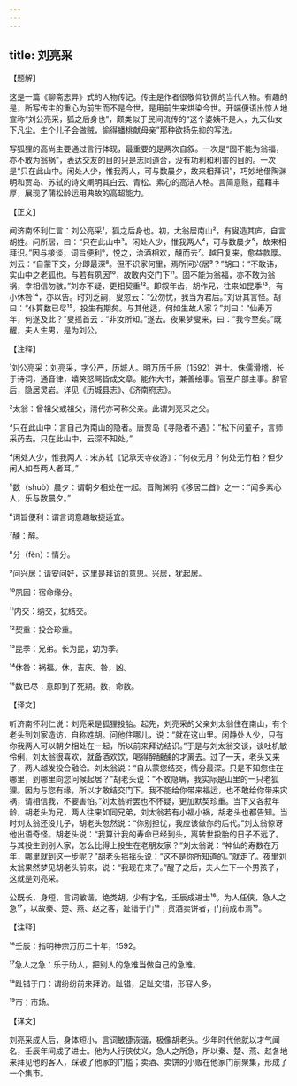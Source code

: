 ```yaml
---
---
---
```

title: 刘亮采
---




【题解】


这是一篇《聊斋志异》式的人物传记。传主是作者很敬仰钦佩的当代人物。有趣的是，所写传主的重心为前生而不是今世，是用前生来烘染今世。开端便语出惊人地宣称“刘公亮采，狐之后身也”，颇类似于民间流传的“这个婆姨不是人，九天仙女下凡尘。生个儿子会做贼，偷得蟠桃献母亲”那种欲扬先抑的写法。

写狐狸的高尚主要通过言行体现，最重要的是两次自叙。一次是“固不能为翁福，亦不敢为翁祸”，表达交友的目的只是志同道合，没有功利和利害的目的。一次是“只在此山中。闲处人少，惟我两人，可与数晨夕，故来相拜识”，巧妙地借陶渊明和贾岛、苏轼的诗文阐明其白云、青松、素心的高洁人格。言简意赅，蕴藉丰厚，展现了蒲松龄运用典故的高超能力。

【正文】

闻济南怀利仁言：刘公亮采¹，狐之后身也。初，太翁居南山²，有叟造其庐，自言胡姓。问所居，曰：“只在此山中³。闲处人少，惟我两人⁴，可与数晨夕⁵，故来相拜识。”因与接谈，词旨便利⁶，悦之，治酒相欢，醺而去⁷。越日复来，愈益款厚。刘云：“自蒙下交，分即最深⁸。但不识家何里，焉所问兴居⁹？”胡曰：“不敢讳，实山中之老狐也。与若有夙因¹⁰，故敢内交门下¹¹。固不能为翁福，亦不敢为翁祸，幸相信勿骇。”刘亦不疑，更相契重¹²。即叙年齿，胡作兄，往来如昆季¹³，有小休咎¹⁴，亦以告。时刘乏嗣，叟忽云：“公勿忧，我当为君后。”刘讶其言怪。胡曰：“仆算数已尽¹⁵，投生有期矣。与其他适，何如生故人家？”刘曰：“仙寿万年，何遂及此？”叟摇首云：“非汝所知。”遂去。夜果梦叟来，曰：“我今至矣。”既醒，夫人生男，是为刘公。





【注释】


¹刘公亮采：刘亮采，字公严，历城人。明万历壬辰（1592）进士。侏儒滑稽，长于诗词，通音律，嬉笑怒骂皆成文章。能作大书，兼善绘事。官至户部主事。辞官后，隐居灵岩。详见《历城县志》、《济南府志》。

²太翁：曾祖父或祖父，清代亦可称父亲。此谓刘亮采之父。

³只在此山中：言自己为南山的隐者。唐贾岛《寻隐者不遇》：“松下问童子，言师采药去。只在此山中，云深不知处。”

⁴闲处人少，惟我两人：宋苏轼《记承天寺夜游》：“何夜无月？何处无竹柏？但少闲人如吾两人者耳。”

⁵数（shuò）晨夕：谓朝夕相处在一起。晋陶渊明《移居二首》之一：“闻多素心人，乐与数晨夕。”

⁶词旨便利：谓言词意趣敏捷适宜。

⁷醺：醉。

⁸分（fèn）：情分。

⁹问兴居：请安问好，这里是拜访的意思。兴居，犹起居。

¹⁰夙因：宿命缘分。

¹¹内交：纳交，犹结交。

¹²契重：投合珍重。

¹³昆季：兄弟。长为昆，幼为季。

¹⁴休咎：祸福。休，吉庆。咎，凶。

¹⁵数已尽：意即到了死期。数，命数。





【译文】


听济南怀利仁说：刘亮采是狐狸投胎。起先，刘亮采的父亲刘太翁住在南山，有个老头到刘家造访，自称姓胡。问他住哪儿，说：“就在这山里。闲静处人少，只有你我两人可以朝夕相处在一起，所以前来拜访结识。”于是与刘太翁交谈，谈吐机敏伶俐，刘太翁很喜欢，就备酒欢饮，喝得醉醺醺的才离去。过了一天，老头又来了，两人越发投合融洽。刘太翁说：“自从蒙您结交，情分最深。只是不知您住在哪里，到哪里向您问候起居？”胡老头说：“不敢隐瞒，我实际是山里的一只老狐狸。因为与您有缘，所以才敢结交门下。我不能给你带来福运，也不敢给你带来灾祸，请相信我，不要害怕。”刘太翁听罢也不怀疑，更加默契珍重。当下又各叙年龄，胡老头为兄，两人往来如同兄弟，刘太翁若有小福小祸，胡老头也都告知。当时刘太翁还没儿子，胡老头忽然说：“你别担忧，我应该做你的后代。”刘太翁惊讶他出语奇怪。胡老头说：“我算计我的寿命已经到头，离转世投胎的日子不远了。与其投生到别人家，怎么比得上投生在老朋友家？”刘太翁说：“神仙的寿数在万年，哪里就到这一步呢？”胡老头摇摇头说：“这不是你所知道的。”就走了。夜里刘太翁果然梦见胡老头前来，说：“我现在来了。”醒了之后，夫人生下一个男孩子，这就是刘亮采。

公既长，身短，言词敏谐，绝类胡。少有才名，壬辰成进士¹⁶。为人任侠，急人之急¹⁷，以故秦、楚、燕、赵之客，趾错于门¹⁸；货酒卖饼者，门前成市焉¹⁹。





【注释】


¹⁶壬辰：指明神宗万历二十年，1592。

¹⁷急人之急：乐于助人，把别人的急难当做自己的急难。

¹⁸趾错于门：谓纷纷前来拜访。趾错，足趾交错，形容人多。

¹⁹市：市场。





【译文】


刘亮采成人后，身体短小，言词敏捷诙谐，极像胡老头。少年时代他就以才气闻名，壬辰年间成了进士。他为人行侠仗义，急人之所急，所以秦、楚、燕、赵各地来拜见他的客人，踩破了他家的门槛；卖酒、卖饼的小贩在他家门前聚集，形成了一个集市。